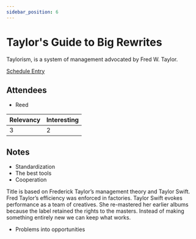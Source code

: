 ```yaml
---
sidebar_position: 6
---
```



# Taylor's Guide to Big Rewrites

Taylorism, is a system of management advocated by Fred W. Taylor.

<Speaker
  name='Andy Croll'
  position="CTO at CoverageBook"
  imageUrl='https://sessionize.com/image/83e6-400o400o2-VuEH418cJnSig47k6EUhxE.jpg'
/>

[Schedule Entry](https://railsconf2023.sessionize.com/session/445621)

## Attendees
* Reed

| Relevancy    | Interesting |
| ----------- | ----------- |
| 3           | 2           |

## Notes

* Standardization
* The best tools
* Cooperation

Title is based on Frederick Taylor’s management theory and Taylor Swift. Fred Taylor’s efficiency was enforced in factories. Taylor Swift evokes performance as a team of creatives. She re-mastered her earlier albums because the label retained the rights to the masters. Instead of making something entirely new we can keep what works.

* Problems into opportunities
